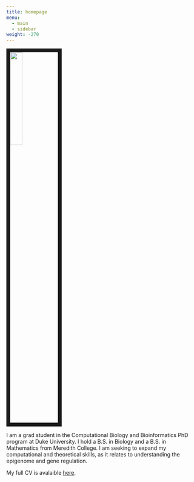 ```yaml
---
title: homepage
menu:
  - main
  - sidebar
weight: -270
---
```

<img src="/images/Melyssa.jpg" style="width:25%; border:10px solid; margin-right: 20px" align="center">


I am a grad student in the Computational Biology and Bioinformatics PhD program at Duke University. I hold a B.S. in Biology and a B.S. in Mathematics from Meredith College. I am seeking to expand my computational and theoretical skills, as it relates to understanding the epigenome and gene regulation.

My full CV is avalaible [here](/files/MelyssaMinto_CV.pdf).
